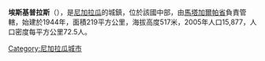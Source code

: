'''埃斯基普拉斯'''（{{lang-es|Esquipulas}}），是[[尼加拉瓜|尼加拉瓜]]的城鎮，位於該國中部，由[[馬塔加爾帕省|馬塔加爾帕省]]負責管轄，始建於1944年，面積219平方公里，海拔高度517米，2005年人口15,877，人口密度每平方公里72.5人。

{{coord|12|40|N|85|47|W|source:itwiki_region:NI|display=title}}

{{Nicaragua-geo-stub}}
[[Category:尼加拉瓜城市|Category:尼加拉瓜城市]]